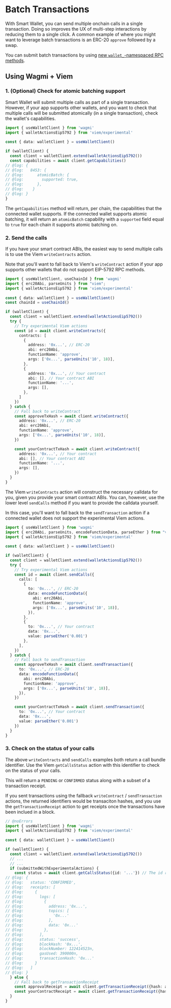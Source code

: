 # Batch Transactions

With Smart Wallet, you can send multiple onchain calls in a single transaction. Doing so improves the UX of multi-step interactions by reducing them to a single click. A common example of where you might want to leverage batch transactions is an ERC-20 `approve` followed by a swap.

You can submit batch transactions by using [new `wallet_`-namespaced RPC methods](https://eips.ethereum.org/EIPS/eip-5792).

## Using Wagmi + Viem

### 1. (Optional) Check for atomic batching support

Smart Wallet will submit multiple calls as part of a single transaction. However, if your app supports other wallets, and you want to check that multiple calls will be submitted atomically (in a single transaction), check the wallet's capabilities.

```ts twoslash
import { useWalletClient } from 'wagmi'
import { walletActionsEip5792 } from 'viem/experimental'
 
const { data: walletClient } = useWalletClient()

if (walletClient) {
  const client = walletClient.extend(walletActionsEip5792())
  const capabilities = await client.getCapabilities()
// @log: {
// @log:   8453: {
// @log:      atomicBatch: {
// @log:        supported: true,
// @log:      },
// @log:    }
// @log: }
}
```

The `getCapabilities` method will return, per chain, the capabilities that the connected wallet supports. If the connected wallet supports atomic batching, it will return an `atomicBatch` capability with a `supported` field equal to `true` for each chain it supports atomic batching on.

### 2. Send the calls

If you have your smart contract ABIs, the easiest way to send multiple calls is to use the Viem `writeContracts` action.

Note that you'll want to fall back to Viem's `writeContract` action if your app supports other wallets that do not support EIP-5792 RPC methods.

```ts twoslash
import { useWalletClient, useChainId } from 'wagmi'
import { erc20Abi, parseUnits } from "viem";
import { walletActionsEip5792 } from 'viem/experimental'
 
const { data: walletClient } = useWalletClient()
const chainId = useChainId()

if (walletClient) {
  const client = walletClient.extend(walletActionsEip5792())
  try {
    // Try experimental Viem actions
    const id = await client.writeContracts({
      contracts: [
        {
          address: '0x...', // ERC-20
          abi: erc20Abi,
          functionName: 'approve',
          args: ['0x...', parseUnits('10', 18)],
        },
        {
          address: '0x...', // Your contract
          abi: [], // Your contract ABI
          functionName: '...',
          args: [],
        },
      ]
    })
  } catch {
    // Fall back to writeContract
    const approveTxHash = await client.writeContract({
      address: '0x...', // ERC-20
      abi: erc20Abi,
      functionName: 'approve',
      args: ['0x...', parseUnits('10', 18)],
    })

    const yourContractTxHash = await client.writeContract({
      address: '0x...', // Your contract
      abi: [], // Your contract ABI
      functionName: '...',
      args: [],
    })
  }
}
```

The Viem `writeContracts` action will construct the necessary calldata for you, given you provide your smart contract ABIs. You can, however, use the lower level `sendCalls` method if you want to provide the calldata yourself.

In this case, you'll want to fall back to the `sendTransaction` action if a connected wallet does not support the experimental Viem actions.

```ts twoslash
import { useWalletClient } from 'wagmi'
import { erc20Abi, parseUnits, encodeFunctionData, parseEther } from "viem";
import { walletActionsEip5792 } from 'viem/experimental'
 
const { data: walletClient } = useWalletClient()

if (walletClient) {
  const client = walletClient.extend(walletActionsEip5792())
  try {
    // Try experimental Viem actions
    const id = await client.sendCalls({
      calls: [
        {
          to: '0x...', // ERC-20
          data: encodeFunctionData({
            abi: erc20Abi,
            functionName: 'approve',
            args: ['0x...', parseUnits('10', 18)],
          }),
        },
        {
          to: '0x...', // Your contract
          data: '0x...',
          value: parseEther('0.001')
        },
      ],
    })
  } catch {
    // Fall back to sendTransaction
    const approveTxHash = await client.sendTransaction({
      to: '0x...', // ERC-20
      data: encodeFunctionData({
        abi: erc20Abi,
        functionName: 'approve',
        args: ['0x...', parseUnits('10', 18)],
      }),
    })

    const yourContractTxHash = await client.sendTransaction({
      to: '0x...', // Your contract
      data: '0x...',
      value: parseEther('0.001')
    })
  }
}
```

### 3. Check on the status of your calls

The above `writeContracts` and `sendCalls` examples both return a call bundle identifier. Use the Viem `getCallsStatus` action with this identifier to check on the status of your calls.

This will return a `PENDING` or `CONFIRMED` status along with a subset of a transaction receipt.

If you sent transactions using the fallback `writeContract` / `sendTransaction` actions, the returned identifiers would be transaciton hashes, and you use the `getTransactionReceipt` action to get receipts once the transactions have been inclued in a block.

```ts twoslash
// @noErrors
import { useWalletClient } from 'wagmi'
import { walletActionsEip5792 } from 'viem/experimental'
 
const { data: walletClient } = useWalletClient()

if (walletClient) {
  const client = walletClient.extend(walletActionsEip5792())
  // ...
  // ...
  if (submittedWithExperimentalActions) {
    const status = await client.getCallsStatus({id: '...'}) // The id returned by writeContracts / sendCalls
// @log: {
// @log:   status: 'CONFIRMED',
// @log:   receipts: [
// @log:     {
// @log:       logs: [
// @log:         {
// @log:           address: '0x...',
// @log:           topics: [
// @log:             '0x...'
// @log:           ],
// @log:           data: '0x...'
// @log:         },
// @log:       ],
// @log:       status: 'success',
// @log:       blockHash: '0x...',
// @log:       blockNumber: 122414523n,
// @log:       gasUsed: 390000n,
// @log:       transactionHash: '0x...'
// @log:     }
// @log:   ]
// @log: }
  } else {
    // Fall back to getTransactionReceipt
    const approvalReceipt = await client.getTransactionReceipt({hash: approveTxHash})
    const yourContractReceipt = await client.getTransactionReceipt({hash: yourContractTxHash})
  }
}
```